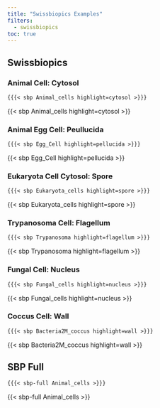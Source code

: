 ```yaml
---
title: "Swissbiopics Examples"
filters:
  - swissbiopics
toc: true
---
```



## Swissbiopics


### Animal Cell: Cytosol

```md
{{{< sbp Animal_cells highlight=cytosol >}}}
```

{{< sbp Animal_cells highlight=cytosol >}}



### Animal Egg Cell: Peullucida

```md
{{{< sbp Egg_Cell highlight=pellucida >}}}
```


{{< sbp Egg_Cell highlight=pellucida >}}


### Eukaryota Cell Cytosol: Spore

```md
{{{< sbp Eukaryota_cells highlight=spore >}}}
```


{{< sbp Eukaryota_cells highlight=spore >}}


### Trypanosoma Cell: Flagellum

```md
{{{< sbp Trypanosoma highlight=flagellum >}}}
```

{{< sbp Trypanosoma highlight=flagellum >}}


### Fungal Cell: Nucleus

```md
{{{< sbp Fungal_cells highlight=nucleus >}}}
```

{{< sbp Fungal_cells highlight=nucleus >}}


### Coccus Cell: Wall

```md
{{{< sbp Bacteria2M_coccus highlight=wall >}}}
```


{{< sbp Bacteria2M_coccus highlight=wall >}}



## SBP Full

```md
{{{< sbp-full Animal_cells >}}}
```

{{< sbp-full Animal_cells >}}





